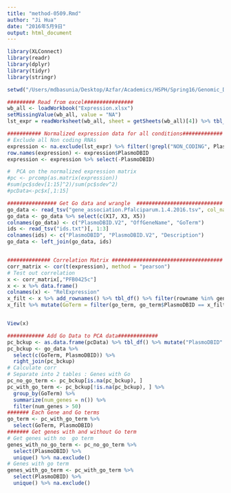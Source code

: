 ```yaml
---
title: "method-0509.Rmd"
author: "Ji Hua"
date: "2016年5月9日"
output: html_document
---
```



```r
library(XLConnect)
library(readr)
library(dplyr)
library(tidyr)
library(stringr)

setwd("/Users/mdbasunia/Desktop/Azfar/Academics/HSPH/Spring16/Genomic_Data_Manipulation/Group/Project/Malaria")

######### Read from excel################
wb_all <- loadWorkbook("Expression.xlsx")
setMissingValue(wb_all, value = "NA")
lst_expr = readWorksheet(wb_all, sheet = getSheets(wb_all)[4]) %>% tbl_df()

########### Normalized expression data for all conditions#############
# Exclude all Non coding RNAs
expression <- na.exclude(lst_expr) %>% filter(!grepl("NON_CODING", PlasmoDBID))
row.names(expression) <- expression$PlasmoDBID
expression <- expression %>% select(-PlasmoDBID)

#  PCA on the normalized expression matrix
#pc <- prcomp(as.matrix(expression))
#sum(pc$sdev[1:15]^2)/sum(pc$sdev^2)
#pcData<-pc$x[,1:15]

################ Get Go data and wrangle  ############################
go_data <- read_tsv("gene_association.Pfalciparum.1.4.2016.tsv", col_names = FALSE)
go_data <- go_data %>% select(c(X17, X3, X5)) 
colnames(go_data) <- c("PlasmoDBID.V2", "OffGeneName", "GoTerm")
ids <- read_tsv("ids.txt")[, 1:3]
colnames(ids) <- c("PlasmoDBID", "PlasmoDBID.V2", "Description")
go_data <- left_join(go_data, ids)


############## Correlation Matrix ####################################
corr_matrix <- cor(t(expression), method = "pearson")
# Test out correlation
x <- corr_matrix[,"PFB0425c"]
x <- x %>% data.frame() 
colnames(x) <- "RelExpression"
x_filt <- x %>% add_rownames() %>% tbl_df() %>% filter(rowname %in% genes_with_go_term$PlasmoDBID) %>% filter(RelExpression >= 0.9)
x_filt %>% mutate(GoTerm = filter(go_term, go_term$PlasmoDBID == x_filt$rowname))


View(x)

############ Add Go Data to PCA data#############
pc_bckup <- as.data.frame(pcData) %>% tbl_df() %>% mutate("PlasmoDBID" = row.names(pcData))
pc_bckup <- go_data %>%
  select(c(GoTerm, PlasmoDBID)) %>%
  right_join(pc_bckup)
# Calculate corr
# Separate into 2 tables : Genes with Go
pc_no_go_term <- pc_bckup[is.na(pc_bckup), ]
pc_with_go_term <- pc_bckup[!is.na(pc_bckup), ] %>%
  group_by(GoTerm) %>%
  summarize(num_genes = n()) %>%
  filter(num_genes > 50)
####### Each Gene and Go terms
go_term <- pc_with_go_term %>%
  select(GoTerm, PlasmoDBID) 
####### Get genes with and without Go term
# Get genes with no  go term
genes_with_no_go_term <- pc_no_go_term %>%
  select(PlasmoDBID) %>%
  unique() %>% na.exclude()
# Genes with go term
genes_with_go_term <- pc_with_go_term %>%
  select(PlasmoDBID) %>%
  unique() %>% na.exclude()

  


```

